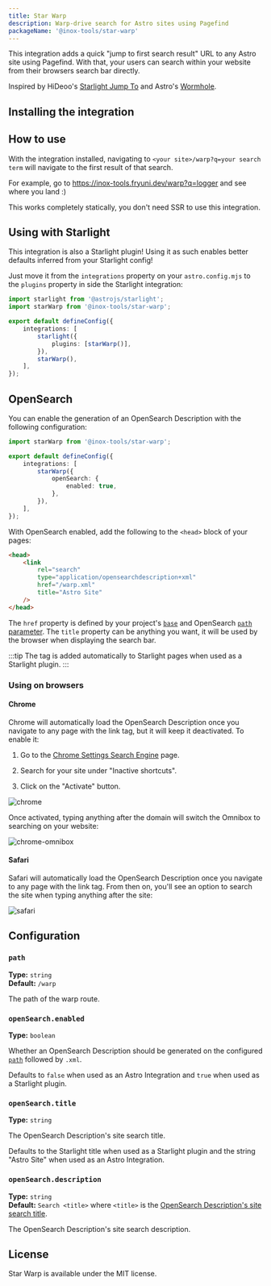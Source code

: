 ```yaml
---
title: Star Warp
description: Warp-drive search for Astro sites using Pagefind
packageName: '@inox-tools/star-warp'
---
```


This integration adds a quick "jump to first search result" URL to any Astro site using Pagefind. With that, your users can search within your website from their browsers search bar directly.

Inspired by HiDeoo's [Starlight Jump To](https://sjt.vercel.app/) and Astro's [Wormhole](https://a.stro.cc/).

## Installing the integration


<PackageManagers type="exec" pkg="astro" args="add @inox-tools/star-warp" />

## How to use

With the integration installed, navigating to `<your site>/warp?q=your search term` will navigate to the first result of that search.

For example, go to https://inox-tools.fryuni.dev/warp?q=logger and see where you land :)

This works completely statically, you don't need SSR to use this integration.

## Using with Starlight

This integration is also a Starlight plugin! Using it as such enables better defaults inferred from your Starlight config!

Just move it from the `integrations` property on your `astro.config.mjs` to the `plugins` property in side the Starlight integration:

```ts title="astro.config.mjs" del={9} ins={7}
import starlight from '@astrojs/starlight';
import starWarp from '@inox-tools/star-warp';

export default defineConfig({
	integrations: [
		starlight({
			plugins: [starWarp()],
		}),
		starWarp(),
	],
});
```

## OpenSearch

You can enable the generation of an OpenSearch Description with the following configuration:

```ts title="astro.config.mjs" ins={6-8}
import starWarp from '@inox-tools/star-warp';

export default defineConfig({
	integrations: [
		starWarp({
			openSearch: {
				enabled: true,
			},
		}),
	],
});
```

With OpenSearch enabled, add the following to the `<head>` block of your pages:

```html ins={2-7}
<head>
	<link
		rel="search"
		type="application/opensearchdescription+xml"
		href="/warp.xml"
		title="Astro Site"
	/>
</head>
```

The `href` property is defined by your project's [`base`](https://docs.astro.build/en/reference/configuration-reference/#base) and OpenSearch [`path` parameter](#path). The `title` property can be anything you want, it will be used by the browser when displaying the search bar.

:::tip
The tag is added automatically to Starlight pages when used as a Starlight plugin.
:::

### Using on browsers

#### Chrome

Chrome will automatically load the OpenSearch Description once you navigate to any page with the link tag, but it will keep it deactivated. To enable it:


<Steps>

1. Go to the [Chrome Settings Search Engine](chrome://settings/searchEngines) page.

2. Search for your site under "Inactive shortcuts".

3. Click on the "Activate" button.

</Steps>

![chrome](../../img/site-warp-chrome.png)

Once activated, typing anything after the domain will switch the Omnibox to searching on your website:

![chrome-omnibox](../../img/site-warp-chrome-2.png)

#### Safari

Safari will automatically load the OpenSearch Description once you navigate to any page with the link tag. From then on, you'll see an option to search the site when typing anything after the site:

![safari](../../img/site-warp-safari.png)

## Configuration

### `path`

**Type:** `string`  
**Default:** `/warp`

The path of the warp route.

### `openSearch.enabled`

**Type:** `boolean`

Whether an OpenSearch Description should be generated on the configured [`path`](#path) followed by `.xml`.

Defaults to `false` when used as an Astro Integration and `true` when used as a Starlight plugin.

### `openSearch.title`

**Type:** `string`

The OpenSearch Description's site search title.

Defaults to the Starlight title when used as a Starlight plugin and the string "Astro Site" when used as an Astro Integration.

### `openSearch.description`

**Type:** `string`  
**Default:** `Search <title>` where `<title>` is the [OpenSearch Description's site search title](#opensearchtitle).

The OpenSearch Description's site search description.

## License

Star Warp is available under the MIT license.
